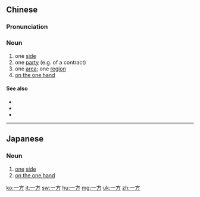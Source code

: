 ==Chinese==
{{zh-forms}}

===Pronunciation===
{{zh-pron
|m=一fāng
|c=jat1 fong1
|h=pfs=yit-fông
|cat=n
}}

===Noun===
{{zh-noun}}

# one [[side]]
# one [[party]] (e.g. of a contract)
# one [[area]]; one [[region]]
# [[on the one hand]]

====See also====
* {{zh-l|甲方}}
* {{zh-l|雙方}}
* {{zh-l|乙方}}

----

==Japanese==
{{ja-kanjitab|いち|k1=いっ|ほう|k2=ぽう|r=y|yomi=o}}

===Noun===
{{ja-noun|いっぽう}}

# [[one]] [[side]]
# [[on the one hand]]

[[ko:一方]]
[[it:一方]]
[[sw:一方]]
[[hu:一方]]
[[mg:一方]]
[[uk:一方]]
[[zh:一方]]